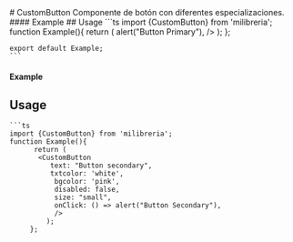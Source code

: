 
<Meta of={CustomButton} title="CustomButton" />
# CustomButton
Componente de botón con diferentes especializaciones.
#### Example
<Canvas of={CustomButton.Primary} />
## Usage
```ts
import {CustomButton} from 'milibreria';
function Example(){
     return (
         <CustomButton
          text: "Button primary",
          txtcolor: 'black',
          bgcolor: 'red',
           disabled: false,
            size: "small",
             onClick: () => alert("Button Primary"),
              />
            );
     };

    export default Example;
    ```  
   #### Example

   <Canvas of={CustomButton.Secondary} />

   ## Usage
    
    ```ts
    import {CustomButton} from 'milibreria';
    function Example(){
          return (
           <CustomButton
              text: "Button secondary",
              txtcolor: 'white',
               bgcolor: 'pink',
               disabled: false,
               size: "small",
               onClick: () => alert("Button Secondary"),
               />
             );
         }; 




    


